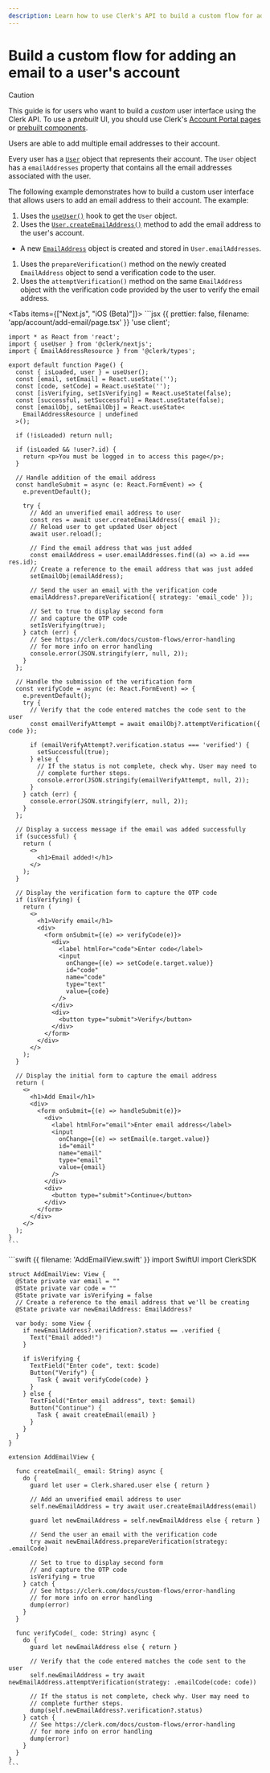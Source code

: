 ```yaml
---
description: Learn how to use Clerk's API to build a custom flow for adding an email to a user's account.
---
```


# Build a custom flow for adding an email to a user's account

> [!CAUTION]
> This guide is for users who want to build a _custom_ user interface using the Clerk API. To use a _prebuilt_ UI, you should use Clerk's [Account Portal pages](/docs/customization/account-portal//overview) or [prebuilt components](/docs/components/overview).

Users are able to add multiple email addresses to their account.

Every user has a [`User`](/docs/references/javascript/user/user) object that represents their account. The `User` object has a `emailAddresses` property that contains all the email addresses associated with the user.

The following example demonstrates how to build a custom user interface that allows users to add an email address to their account. The example:

1. Uses the [`useUser()`](/docs/references/react/use-user) hook to get the `User` object.
1. Uses the [`User.createEmailAddress()`](/docs/references/javascript/user/create-metadata#create-email-address) method to add the email address to the user's account.

- A new [`EmailAddress`](/docs/references/javascript/email-address) object is created and stored in `User.emailAddresses`.

1. Uses the `prepareVerification()` method on the newly created `EmailAddress` object to send a verification code to the user.
1. Uses the `attemptVerification()` method on the same `EmailAddress` object with the verification code provided by the user to verify the email address.

<Tabs items={["Next.js", "iOS (Beta)"]}>
  <Tab>
    ```jsx {{ prettier: false, filename: 'app/account/add-email/page.tsx' }}
    'use client';

    import * as React from 'react';
    import { useUser } from '@clerk/nextjs';
    import { EmailAddressResource } from '@clerk/types';

    export default function Page() {
      const { isLoaded, user } = useUser();
      const [email, setEmail] = React.useState('');
      const [code, setCode] = React.useState('');
      const [isVerifying, setIsVerifying] = React.useState(false);
      const [successful, setSuccessful] = React.useState(false);
      const [emailObj, setEmailObj] = React.useState<
        EmailAddressResource | undefined
      >();

      if (!isLoaded) return null;

      if (isLoaded && !user?.id) {
        return <p>You must be logged in to access this page</p>;
      }

      // Handle addition of the email address
      const handleSubmit = async (e: React.FormEvent) => {
        e.preventDefault();

        try {
          // Add an unverified email address to user
          const res = await user.createEmailAddress({ email });
          // Reload user to get updated User object
          await user.reload();

          // Find the email address that was just added
          const emailAddress = user.emailAddresses.find((a) => a.id === res.id);
          // Create a reference to the email address that was just added
          setEmailObj(emailAddress);

          // Send the user an email with the verification code
          emailAddress?.prepareVerification({ strategy: 'email_code' });

          // Set to true to display second form
          // and capture the OTP code
          setIsVerifying(true);
        } catch (err) {
          // See https://clerk.com/docs/custom-flows/error-handling
          // for more info on error handling
          console.error(JSON.stringify(err, null, 2));
        }
      };

      // Handle the submission of the verification form
      const verifyCode = async (e: React.FormEvent) => {
        e.preventDefault();
        try {
          // Verify that the code entered matches the code sent to the user
          const emailVerifyAttempt = await emailObj?.attemptVerification({ code });

          if (emailVerifyAttempt?.verification.status === 'verified') {
            setSuccessful(true);
          } else {
            // If the status is not complete, check why. User may need to
            // complete further steps.
            console.error(JSON.stringify(emailVerifyAttempt, null, 2));
          }
        } catch (err) {
          console.error(JSON.stringify(err, null, 2));
        }
      };

      // Display a success message if the email was added successfully
      if (successful) {
        return (
          <>
            <h1>Email added!</h1>
          </>
        );
      }

      // Display the verification form to capture the OTP code
      if (isVerifying) {
        return (
          <>
            <h1>Verify email</h1>
            <div>
              <form onSubmit={(e) => verifyCode(e)}>
                <div>
                  <label htmlFor="code">Enter code</label>
                  <input
                    onChange={(e) => setCode(e.target.value)}
                    id="code"
                    name="code"
                    type="text"
                    value={code}
                  />
                </div>
                <div>
                  <button type="submit">Verify</button>
                </div>
              </form>
            </div>
          </>
        );
      }

      // Display the initial form to capture the email address
      return (
        <>
          <h1>Add Email</h1>
          <div>
            <form onSubmit={(e) => handleSubmit(e)}>
              <div>
                <label htmlFor="email">Enter email address</label>
                <input
                  onChange={(e) => setEmail(e.target.value)}
                  id="email"
                  name="email"
                  type="email"
                  value={email}
                />
              </div>
              <div>
                <button type="submit">Continue</button>
              </div>
            </form>
          </div>
        </>
      );
    }
    ```
  </Tab>

  <Tab>
    ```swift {{ filename: 'AddEmailView.swift' }}
    import SwiftUI
    import ClerkSDK

    struct AddEmailView: View {
      @State private var email = ""
      @State private var code = ""
      @State private var isVerifying = false
      // Create a reference to the email address that we'll be creating
      @State private var newEmailAddress: EmailAddress?
      
      var body: some View {
        if newEmailAddress?.verification?.status == .verified {
          Text("Email added!")
        }
        
        if isVerifying {
          TextField("Enter code", text: $code)
          Button("Verify") {
            Task { await verifyCode(code) }
          }
        } else {
          TextField("Enter email address", text: $email)
          Button("Continue") {
            Task { await createEmail(email) }
          }
        }
      }
    }

    extension AddEmailView {
        
      func createEmail(_ email: String) async {
        do {
          guard let user = Clerk.shared.user else { return }
          
          // Add an unverified email address to user
          self.newEmailAddress = try await user.createEmailAddress(email)
          
          guard let newEmailAddress = self.newEmailAddress else { return }
          
          // Send the user an email with the verification code
          try await newEmailAddress.prepareVerification(strategy: .emailCode)
          
          // Set to true to display second form
          // and capture the OTP code
          isVerifying = true
        } catch {
          // See https://clerk.com/docs/custom-flows/error-handling
          // for more info on error handling
          dump(error)
        }
      }
        
      func verifyCode(_ code: String) async {
        do {
          guard let newEmailAddress else { return }
          
          // Verify that the code entered matches the code sent to the user
          self.newEmailAddress = try await newEmailAddress.attemptVerification(strategy: .emailCode(code: code))
          
          // If the status is not complete, check why. User may need to
          // complete further steps.
          dump(self.newEmailAddress?.verification?.status)
        } catch {
          // See https://clerk.com/docs/custom-flows/error-handling
          // for more info on error handling
          dump(error)
        }
      }
    }
    ```
  </Tab>
</Tabs>
